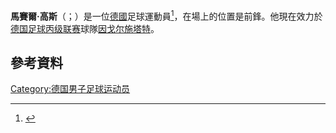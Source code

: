 {{noteTA
|G1=Football
|G2=德甲
}}

'''馬賽爾·高斯'''（{{lang-de|Marcel Gaus}}；{{bd|1989年|8月2日}}）是一位[[德國|德國]]足球運動員<ref>{{cite web | url = http://www.kicker.de/news/fussball/2bundesliga/vereine/2-bundesliga/2010-11/fortuna-duesseldorf-13/50686/spieler_marcel-gaus.html | title = Gaus, Marcel | language = de | publisher = kicker.de | accessdate = 7 August 2011}}</ref>，在場上的位置是前鋒。他現在效力於[[德国足球丙级联赛|德国足球丙级联赛]]球隊[[因戈尔施塔特04足球俱乐部|因戈尔施塔特]]。

==參考資料==
{{Reflist}}

{{恩高斯達特球員名單}}
{{DEFAULTSORT: Gaus, Marcel}}
[[Category:德国男子足球运动员|Category:德国男子足球运动员]]

{{Sport-bio-stub}}
